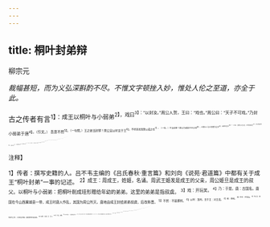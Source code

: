 ```yaml
---
---
---
```

title: 桐叶封弟辩
---



柳宗元

*裁幅甚短，而为义弘深斟酌不尽。不惟文字顿挫入妙，惟处人伦之至道，亦全于此。*

古之传者有言<sup>1】：成王以桐叶与小弱弟<sup>2】，戏曰<sup>3】：“以封汝。”周公人贺，王曰：“戏也。”周公曰：“天子不可戏。”乃封小弱弟于唐<sup>4】。（引文。）
吾意不然<sup>5】。（一句劈。）王之弟当封邪？周公宜以时言于王<sup>6】，不待其戏而贺以成之也<sup>7】。（一驳。）不当封邪？周公乃成其不中之戏<sup>8】，以地以人与小弱者为之主<sup>9】，其得为圣乎<sup>10】？（二驳。）且周公以王之言，不可荀焉而已<sup>11】，必从而成之邪<sup>12】？设有不幸<sup>13】，王以桐叶戏妇寺<sup>14】，亦将举而从之乎<sup>15】？（三驳。三驳，三样文法。）
凡王者之德，在行之何若<sup>16】。设未得其当<sup>17】，虽十易之不为病<sup>18】，要于其当<sup>19】，不可使易也<sup>20】，而况以其戏乎？（不惟至言，实是妙道。）若戏而必行之，是周公教王遂过也。
吾意周公辅成王，宜以道<sup>2】，从容优乐<sup>2】，要归之大中而已。必不逢其失而为之辞<sup>2】；（至言妙道。）又不当束缚之，驰骤之，使若牛马然<sup>20】，急则败矣<sup>2】。（至言妙道，伊川不知。）且家人父子尚不能以此自克<sup>18】，况号为君臣者邪？（至言妙道。）是直小丈夫缺缺者之事<sup>2】，非周公所宜用<sup>3】，故不可信。（一句结。）或曰：封唐叔，史佚成之邻。（馀波。亦无此事，《左传》自本明文。）

<sup>注释】

<sup>1】传者：撰写史籍的人。吕不韦主编的《吕氏春秋·重言篇》和刘向《说苑·君道篇》中都有关于成王“桐叶封弟”一事的记述。
<sup>2】成王：周成王，姓姬，名诵。周武王姬发是成王的父亲，周公姬旦是成王的叔父。以桐叶与小弱弟：把桐叶削成珪形赠给年幼的弟弟。这里的弟弟是指叔虞。
<sup>3】戏：开玩笑。
<sup>4】乃：于是。唐：古国名。唐国在今山西冀城县一带，成王时唐人作乱，其国为周公所灭。唐地由成王封给弟弟叔虞，后改称晋。
<sup>5】不然：不是那样。
<sup>6】以时：及时。言于王：对王说。
<sup>7】成：促成。
<sup>8】不中：不恰当。
<sup>9】为之主：使他成为土地、人民的主宰者。指把唐地封给叔虞。
<sup>10】其得：岂能。圣：圣人。
<sup>11】苟：苟且，随便。
<sup>12】必从而成之：一定要跟着去实行。
<sup>13】设：假设，如果。1妇寺：帝王身边的妻妾和宦官。寺，寺人。寺人，本为王官内供使唤的小吏。后世亦称宦官为寺人。
<sup>15】举：全部。
<sup>16】何若：怎样。
<sup>17】当：恰当。
<sup>18】易：变动，攺变。病：毛病，错误。
<sup>19】要于其当：总之在于得当。要，总之。
<sup>20】不可使易：不应轻易从事。
<sup>21】遂过：犯错误。
<sup>22】宜以道：应该用正道。
<sup>23】优乐：和颜悦色。
<sup>24】大中：大中之道，指儒家思想体系中的待人处世的基本原则。
<sup>25】逢其失：迎合他的过错。为之辞：为他开脱。
<sup>26】使：驱使，驱赶。若牛马然：如同牛马一样。
<sup>27】急则败矣：催逼得太急是要坏事的。
<sup>28】自克：自我克制。
<sup>29】是：这。直：只。小丈夫：平庸的人。缺缺者：玩弄小聪明的人。
<sup>30】所宜用：所应该做的。
<sup>31】或曰：有人说。唐叔：即成王的弟弟叔虞，因封地在唐，所以也称唐叔。史佚：周朝史官，名佚，史是官名。《史记·晋世家》：“周公诛灭唐叔，成王与叔虞戏，削桐叶为珪，以与叔虞，曰：“以此封若。”史佚因请择日立叔虞，成王曰：“吾与之戏尔。史佚曰：天子无戏言，言则史书之，礼成之，乐歌之。”于是遂封叔虞于唐。”